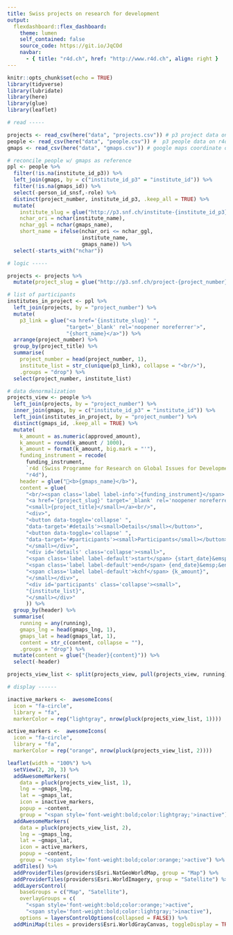 ```yaml
---
title: Swiss projects on research for development
output: 
  flexdashboard::flex_dashboard:
    theme: lumen
    self_contained: false
    source_code: https://git.io/JqCOd
    navbar:
      - { title: "r4d.ch", href: "http://www.r4d.ch", align: right }
---
```


```r
knitr::opts_chunk$set(echo = TRUE)
library(tidyverse)
library(lubridate)
library(here)
library(glue)
library(leaflet)
```


```r

# read -----

projects <- read_csv(here("data", "projects.csv")) # p3 project data on r4d
people <- read_csv(here("data", "people.csv")) #  p3 people data on r4d
gmaps <- read_csv(here("data", "gmaps.csv")) # google maps coordinate data

# reconcile people w/ gmaps as reference
ppl <- people %>%
  filter(!is.na(institute_id_p3)) %>%
  left_join(gmaps, by = c("institute_id_p3" = "institute_id")) %>%
  filter(!is.na(gmaps_id)) %>%
  select(-person_id_snsf,-role) %>%
  distinct(project_number, institute_id_p3, .keep_all = TRUE) %>%
  mutate(
    institute_slug = glue("http://p3.snf.ch/institute-{institute_id_p3}"),
    nchar_ori = nchar(institute_name),
    nchar_ggl = nchar(gmaps_name),
    short_name = ifelse(nchar_ori <= nchar_ggl,
                        institute_name,
                        gmaps_name)) %>%
  select(-starts_with("nchar"))

# logic -----

projects <- projects %>%
  mutate(project_slug = glue("http://p3.snf.ch/project-{project_number}"))

# list of participants
institutes_in_project <- ppl %>%
  left_join(projects, by = "project_number") %>%
  mutate(
    p3_link = glue("<a href='{institute_slug}' ",
                   "target='_blank' rel='noopener noreferrer'>",
                   "{short_name}</a>")) %>%
  arrange(project_number) %>%
  group_by(project_title) %>%
  summarise(
    project_number = head(project_number, 1),
    institute_list = str_c(unique(p3_link), collapse = "<br/>"),
    .groups = "drop") %>%
  select(project_number, institute_list)

# data denormalization
projects_view <- people %>% 
  left_join(projects, by = "project_number") %>%
  inner_join(gmaps, by = c("institute_id_p3" = "institute_id")) %>%
  left_join(institutes_in_project, by = "project_number") %>%
  distinct(gmaps_id, .keep_all = TRUE) %>%
  mutate(
    k_amount = as.numeric(approved_amount),
    k_amount = round(k_amount / 1000),
    k_amount = format(k_amount, big.mark = "'"),
    funding_instrument = recode(
      funding_instrument,
      `r4d (Swiss Programme for Research on Global Issues for Development)` =
      "r4d"),
    header = glue("📍<b>{gmaps_name}</b>"),
    content = glue(
      "<br/><span class='label label-info'>{funding_instrument}</span> ",
      "<a href='{project_slug}' target='_blank' rel='noopener noreferrer'>",
      "<small>{project_title}</small></a><br/>",
      "<div>",
      "<button data-toggle='collapse' ",
      "data-target='#details'><small>Details</small></button>",
      "<button data-toggle='collapse' ",
      "data-target='#participants'><small>Participants</small></button>&emsp;",
      "</small></div>",
      "<div id='details' class='collapse'><small>",
      "<span class='label label-default'>start</span> {start_date}&emsp;",
      "<span class='label label-default'>end</span> {end_date}&emsp;&ensp;",
      "<span class='label label-default'>kchf</span> {k_amount}",
      "</small></div>",
      "<div id='participants' class='collapse'><small>",
      "{institute_list}",
      "</small></div>"
      )) %>%
  group_by(header) %>%
  summarise(
    running = any(running),
    gmaps_lng = head(gmaps_lng, 1),
    gmaps_lat = head(gmaps_lat, 1),
    content = str_c(content, collapse = ""),
    .groups = "drop") %>%
  mutate(content = glue("{header}{content}")) %>%
  select(-header)

projects_view_list <- split(projects_view, pull(projects_view, running))

# display ------

inactive_markers <-  awesomeIcons(
  icon = "fa-circle",
  library = "fa",
  markerColor = rep("lightgray", nrow(pluck(projects_view_list, 1))))

active_markers <-  awesomeIcons(
  icon = "fa-circle",
  library = "fa",
  markerColor = rep("orange", nrow(pluck(projects_view_list, 2))))

leaflet(width = "100%") %>%
  setView(2, 20, 3) %>%
  addAwesomeMarkers(
    data = pluck(projects_view_list, 1),
    lng = ~gmaps_lng,
    lat = ~gmaps_lat,
    icon = inactive_markers,
    popup = ~content,
    group = "<span style='font-weight:bold;color:lightgray;'>inactive") %>%
  addAwesomeMarkers(
    data = pluck(projects_view_list, 2),
    lng = ~gmaps_lng,
    lat = ~gmaps_lat,
    icon = active_markers,
    popup = ~content,
    group = "<span style='font-weight:bold;color:orange;'>active") %>%
  addTiles() %>%
  addProviderTiles(providers$Esri.NatGeoWorldMap, group = "Map") %>%
  addProviderTiles(providers$Esri.WorldImagery, group = "Satellite") %>%
  addLayersControl(
    baseGroups = c("Map", "Satellite"),
    overlayGroups = c(
      "<span style='font-weight:bold;color:orange;'>active",
      "<span style='font-weight:bold;color:lightgray;'>inactive"),
    options = layersControlOptions(collapsed = FALSE)) %>%
  addMiniMap(tiles = providers$Esri.WorldGrayCanvas, toggleDisplay = TRUE)
```
